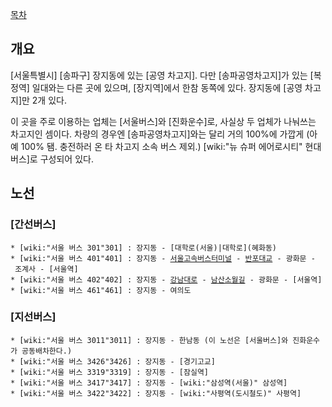[[목차]]
== 개요 ==
[서울특별시] [송파구] 장지동에 있는 [공영 차고지]. 다만 [송파공영차고지]가 있는 [복정역] 일대와는 다른 곳에 있으며, [장지역]에서 한참 동쪽에 있다. 장지동에 [공영 차고지]만 2개 있다.

이 곳을 주로 이용하는 업체는 [서울버스]와 [진화운수]로, 사실상 두 업체가 나눠쓰는 차고지인 셈이다. 차량의 경우엔 [송파공영차고지]와는 달리 거의 100%에 가깝게 (아예 100% 됌. 충전하러 온 타 차고지 소속 버스 제외.) [wiki:"뉴 슈퍼 에어로시티" 현대버스]로 구성되어 있다.

== 노선 ==
=== [간선버스] ===
 * [wiki:"서울 버스 301"301] : 장지동 - [대학로(서울)|대학로](혜화동)
 * [wiki:"서울 버스 401"401] : 장지동 - [[서울고속버스터미널]] - [[반포대교]] - 광화문 - 조계사 - [서울역]
 * [wiki:"서울 버스 402"402] : 장지동 - [[강남대로]] - [[남산소월길]] - 광화문 - [서울역]
 * [wiki:"서울 버스 461"461] : 장지동 - 여의도

=== [지선버스] ===
 * [wiki:"서울 버스 3011"3011] : 장지동 - 한남동 (이 노선은 [서울버스]와 진화운수가 공동배차한다.)
 * [wiki:"서울 버스 3426"3426] : 장지동 - [경기고교]
 * [wiki:"서울 버스 3319"3319] : 장지동 - [잠실역]
 * [wiki:"서울 버스 3417"3417] : 장지동 - [wiki:"삼성역(서울)" 삼성역]
 * [wiki:"서울 버스 3422"3422] : 장지동 - [wiki:"사평역(도시철도)" 사평역]
